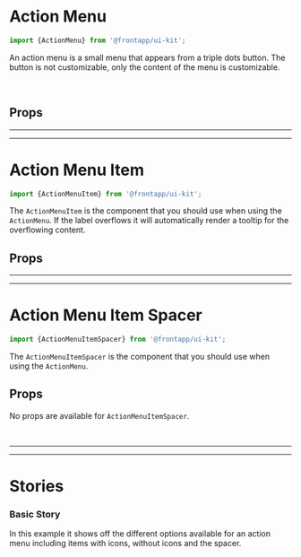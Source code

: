 
<Meta title="Components/Action Menu" of={ActionMenuItem} />

# Action Menu

<Canvas>
  <Story id="components-action-menu--basic" />
</Canvas>

```typescript
import {ActionMenu} from '@frontapp/ui-kit';
```

An action menu is a small menu that appears from a triple dots button. The button is not customizable, only the content
of the menu is customizable.

<br />

## Props

<ArgsTable of={ActionMenu} />

<hr /><hr />

# Action Menu Item

```typescript
import {ActionMenuItem} from '@frontapp/ui-kit';
```

The `ActionMenuItem` is the component that you should use when using the `ActionMenu`. If the label overflows it will automatically render
a tooltip for the overflowing content.

## Props

<ArgsTable of={ActionMenuItem} />

<hr /><hr />

# Action Menu Item Spacer

```typescript
import {ActionMenuItemSpacer} from '@frontapp/ui-kit';
```

The `ActionMenuItemSpacer` is the component that you should use when using the `ActionMenu`.

## Props

No props are available for `ActionMenuItemSpacer`.

<br /><hr /><hr />

# Stories

### Basic Story

In this example it shows off the different options available for an action menu including items with icons, without icons and the spacer.
